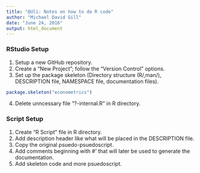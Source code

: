 ```yaml
---
title: "@Uli: Notes on how to do R code"
author: "Michael David Gill"
date: "June 24, 2016"
output: html_document
---
```


### RStudio Setup

1. Setup a new GitHub repository.
2. Create a "New Project"; follow the "Version Control" options.
3. Set up the package skeleton (Directory structure (R/,man/), DESCRIPTION file, NAMESPACE file, documentation files).

```r

package.skeleton("econometrics")

```
4. Delete unncessary file "?-internal.R" in R directory.

### Script Setup
1. Create "R Script" file in R directory.
2. Add description header like what will be placed in the DESCRIPTION file.
3. Copy the original psuedo-psuedoscript.
4. Add comments beginning with #' that will later be used to generate the documentation.
5. Add skeleton code and more psuedoscript.
